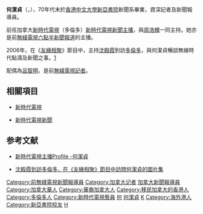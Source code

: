 '''何潔貞'''（{{lang-en|Ho Kit Ching}}，{{bd|1954年|11月2日}}），70年代末於[[香港中文大學|香港中文大學]][[新亞書院|新亞書院]]新聞系畢業，資深記者及新聞報導員。

前任加拿大[[新時代電視|新時代電視]]（多倫多）[[新時代電視新聞|新時代電視新聞]][[新聞主播|主播]]，與[[周浩輝|周浩輝]]一同主持。她亦是前[[無綫電視|無綫電視]][[六點半新聞報道|六點半新聞報道]]的主播。

2006年，在《[[友緣相聚|友緣相聚]]》節目中，主持[[沈殿霞|沈殿霞]]到訪[[多倫多|多倫多]]，與何潔貞暢談無線時代點滴及新聞之事。[http://jade.tvb.com/special/where_are_they_now/album/19.html] {{Wayback|url=http://jade.tvb.com/special/where_are_they_now/album/19.html |date=20190723071416 }}

配偶為[[呂智明|呂智明]]，是前[[無綫電視|無綫電視]][[記者|記者]]。

==相關項目==
*[[新時代電視|新時代電視]]

*[[新時代電視新聞|新時代電視新聞]]

==参考文献==
*[https://web.archive.org/web/20081022205823/http://www.fairchildtv.com/news_host.php?n=1ff1de774005f8da13f42943881c655f 新時代電視主播Profile -何潔貞]

*[http://jade.tvb.com/special/where_are_they_now/album/19.html 沈殿霞到訪多倫多，在《友緣相聚》節目中訪問何潔貞的圖片集] {{Wayback|url=http://jade.tvb.com/special/where_are_they_now/album/19.html |date=20190723071416 }}

{{DEFAULTSORT:HO Kit Ching}}
[[Category:前無綫電視新聞報導員|Category:前無綫電視新聞報導員]]
[[Category:加拿大记者|Category:加拿大记者]]
[[Category:加拿大新聞報導員|加拿大新聞報導員]]
[[Category:加拿大華人|Category:加拿大華人]]
[[Category:華裔加拿大人|Category:華裔加拿大人]]
[[Category:移民加拿大的香港人|Category:移民加拿大的香港人]]
[[Category:多倫多人|Category:多倫多人]]
[[Category:新時代電視藝員|Category:新時代電視藝員]]
[[Category:香港中文大學校友|何]]
[[Category:南海人|何潔貞]]
[[Category:何姓|K]]
[[Category:海外港人|Category:海外港人]]
[[Category:新亞書院校友|Category:新亞書院校友]]
[[Category:1953年出生|H]]